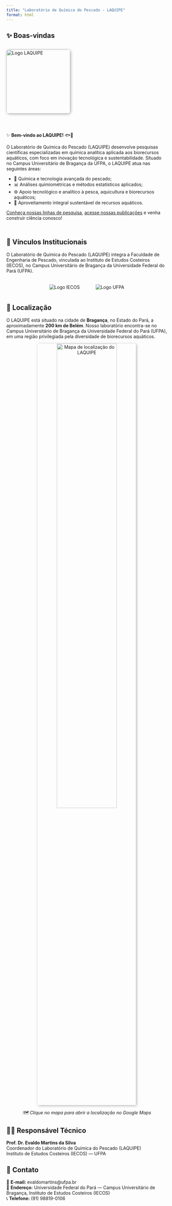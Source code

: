 ```yaml
---
title: "Laboratório de Química do Pescado - LAQUIPE"
format: html
---
```


::: cell
```{=html}
<style>
.flex-container {
  display: flex;
  align-items: center;
  gap: 30px;
  margin-bottom: 40px;
  flex-wrap: wrap;
}
.logo img {
  max-width: 200px;
  height: auto;
  box-shadow: 2px 2px 8px rgba(0, 0, 0, 0.3);
  border-radius: 8px;
  transition: transform 0.3s ease;
}
.logo img:hover {
  transform: scale(1.05);
}
.welcome-text {
  flex: 1;
  min-width: 280px;
}
.logos-container {
  display: flex;
  justify-content: center;
  align-items: center;
  gap: 50px;
  flex-wrap: nowrap;
  margin-top: 20px;
  margin-bottom: 20px;
}
.logo-item img {
  width: auto;
  max-height: 150px;
  object-fit: contain;
  transition: transform 0.3s ease;
}
.logo-item img:hover {
  transform: scale(1.08);
}
</style>
```
:::

## ✨ Boas-vindas

::::: flex-container
::: logo
<img src="images/logo-laquipe.jpeg" alt="Logo LAQUIPE" width="200px"/>
:::

::: welcome-text
✨ **Bem-vindo ao LAQUIPE!** 🐟🔬

O Laboratório de Química do Pescado (LAQUIPE) desenvolve pesquisas científicas especializadas em química analítica aplicada aos biorecursos aquáticos, com foco em inovação tecnológica e sustentabilidade. Situado no Campus Universitário de Bragança da UFPA, o LAQUIPE atua nas seguintes áreas:

-   🔬 Química e tecnologia avançada do pescado;
-   📊 Análises quimiométricas e métodos estatísticos aplicados;
-   ⚙️ Apoio tecnológico e analítico à pesca, aquicultura e biorecursos aquáticos;
-   🌊 Aproveitamento integral sustentável de recursos aquáticos.

[Conheça nossas linhas de pesquisa](linhas.qmd), [acesse nossas publicações](pesquisas.qmd) e venha construir ciência conosco!
:::
:::::

## 🔗 Vínculos Institucionais

O Laboratório de Química do Pescado (LAQUIPE) integra a Faculdade de Engenharia de Pescado, vinculada ao Instituto de Estudos Costeiros (IECOS), no Campus Universitário de Bragança da Universidade Federal do Pará (UFPA).

::::: logos-container
::: logo-item
<img src="images/logo-iecos.png" alt="Logo IECOS" width="223"/>
:::

::: logo-item
<img src="images/logo-ufpa.png" alt="Logo UFPA" width="221"/>
:::
:::::

## 📍 Localização

O LAQUIPE está situado na cidade de **Bragança**, no Estado do Pará, a aproximadamente **200 km de Belém**. Nosso laboratório encontra-se no Campus Universitário de Bragança da Universidade Federal do Pará (UFPA), em uma região privilegiada pela diversidade de biorecursos aquáticos.

:::: {style="text-align: center; margin-top: 10px;"}
<a href="https://www.google.com.br/maps/place/Universidade+Federal+do+Par%C3%A1+-+Campus+Bragan%C3%A7a/@-1.0496352,-46.7614787,17z/data=!3m1!4b1!4m6!3m5!1s0x92aedeb3a8384969:0xc7b829e4a7bf8cee!8m2!3d-1.0496352!4d-46.7614787!16s%2Fg%2F1yfj55_1r?entry=ttu&g_ep=EgoyMDI1MDQyMy4wIKXMDSoASAFQAw%3D%3D" target="_blank"> <img src="images/mapa-laquipe.png" alt="Mapa de localização do LAQUIPE" style="max-  border-radius: 12px; box-shadow: 2px 2px 8px rgba(0, 0, 0, 0.3); transition: transform 0.3s ease;" width="61%"/> </a>

::: {style="margin-top: 8px;"}
<em>🗺️ Clique no mapa para abrir a localização no Google Maps</em>
:::
::::

## 👨‍🔬 Responsável Técnico

**Prof. Dr. Evaldo Martins da Silva**\
Coordenador do Laboratório de Química do Pescado (LAQUIPE)\
Instituto de Estudos Costeiros (IECOS) — UFPA

## 📩 Contato

📧 **E-mail:** evaldomartins\@ufpa.br\
📍 **Endereço:** Universidade Federal do Pará — Campus Universitário de Bragança, Instituto de Estudos Costeiros (IECOS)\
📞 **Telefone:** (91) 98819-0106
